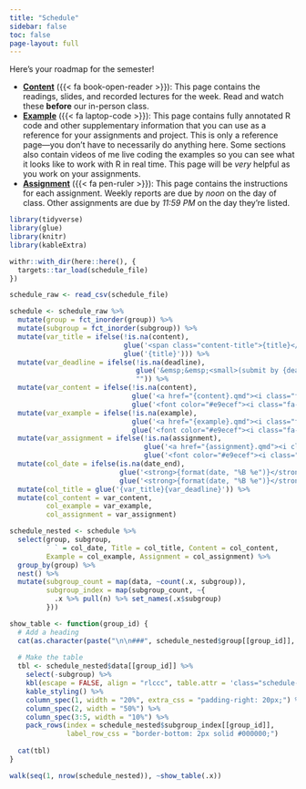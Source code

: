 ```yaml
---
title: "Schedule"
sidebar: false
toc: false
page-layout: full
---
```


::: {.schedule-page}

Here's your roadmap for the semester!

- [**Content**](/content/) ({{< fa book-open-reader >}}): This page contains the readings, slides, and recorded lectures for the week. Read and watch these **before** our in-person class.
- [**Example**](/example/) ({{< fa laptop-code >}}): This page contains fully annotated R code and other supplementary information that you can use as a reference for your assignments and project. This is only a reference page—you don't have to necessarily do anything here. Some sections also contain videos of me live coding the examples so you can see what it looks like to work with R in real time. This page will be *very* helpful as you work on your assignments.
- [**Assignment**](/assignment/) ({{< fa pen-ruler >}}): This page contains the instructions for each assignment. Weekly reports are due by *noon* on the day of class. Other assignments are due by *11:59 PM* on the day they're listed.

```r
library(tidyverse)
library(glue)
library(knitr)
library(kableExtra)

withr::with_dir(here::here(), {
  targets::tar_load(schedule_file)
})

schedule_raw <- read_csv(schedule_file)

schedule <- schedule_raw %>% 
  mutate(group = fct_inorder(group)) %>% 
  mutate(subgroup = fct_inorder(subgroup)) %>% 
  mutate(var_title = ifelse(!is.na(content), 
                            glue('<span class="content-title">{title}</span>'),
                            glue('{title}'))) %>% 
  mutate(var_deadline = ifelse(!is.na(deadline),
                               glue('&emsp;&emsp;<small>(submit by {deadline})</small>'),
                               "")) %>%
  mutate(var_content = ifelse(!is.na(content),
                              glue('<a href="{content}.qmd"><i class="fa-solid fa-book-open-reader fa-lg"></i></a>'),
                              glue('<font color="#e9ecef"><i class="fa-solid fa-book-open-reader fa-lg"></i></font>'))) %>%
  mutate(var_example = ifelse(!is.na(example),
                              glue('<a href="{example}.qmd"><i class="fa-solid fa-laptop-code fa-lg"></i></a>'),
                              glue('<font color="#e9ecef"><i class="fa-solid fa-laptop-code fa-lg"></i></font>'))) %>%
  mutate(var_assignment = ifelse(!is.na(assignment),
                                 glue('<a href="{assignment}.qmd"><i class="fa-solid fa-pen-ruler fa-lg"></i></a>'),
                                 glue('<font color="#e9ecef"><i class="fa-solid fa-pen-ruler fa-lg"></i></font>'))) %>%
  mutate(col_date = ifelse(is.na(date_end),
                           glue('<strong>{format(date, "%B %e")}</strong>'),
                           glue('<strong>{format(date, "%B %e")}</strong>–<strong>{format(date_end, "%B %e")}</strong>'))) %>% 
  mutate(col_title = glue('{var_title}{var_deadline}')) %>% 
  mutate(col_content = var_content,
         col_example = var_example,
         col_assignment = var_assignment)

schedule_nested <- schedule %>% 
  select(group, subgroup, 
         ` ` = col_date, Title = col_title, Content = col_content, 
         Example = col_example, Assignment = col_assignment) %>% 
  group_by(group) %>% 
  nest() %>% 
  mutate(subgroup_count = map(data, ~count(.x, subgroup)),
         subgroup_index = map(subgroup_count, ~{
           .x %>% pull(n) %>% set_names(.x$subgroup)
         }))

show_table <- function(group_id) {
  # Add a heading
  cat(as.character(paste("\n\n###", schedule_nested$group[[group_id]], "\n\n")))
  
  # Make the table
  tbl <- schedule_nested$data[[group_id]] %>% 
    select(-subgroup) %>% 
    kbl(escape = FALSE, align = "rlccc", table.attr = 'class="schedule-table"') %>% 
    kable_styling() %>% 
    column_spec(1, width = "20%", extra_css = "padding-right: 20px;") %>% 
    column_spec(2, width = "50%") %>% 
    column_spec(3:5, width = "10%") %>% 
    pack_rows(index = schedule_nested$subgroup_index[[group_id]],
              label_row_css = "border-bottom: 2px solid #000000;")
  
  cat(tbl)
}
```

```r
walk(seq(1, nrow(schedule_nested)), ~show_table(.x))
```

:::
